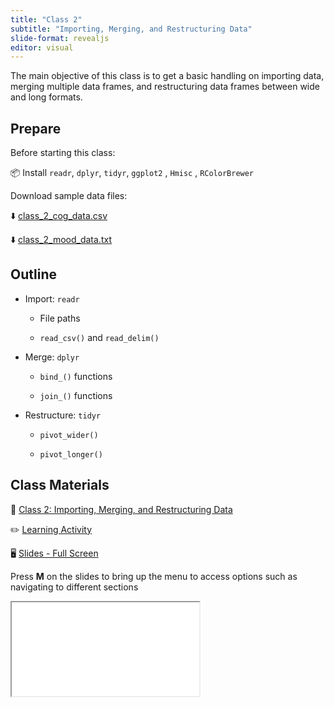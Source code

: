 ```yaml
---
title: "Class 2"
subtitle: "Importing, Merging, and Restructuring Data"
slide-format: revealjs
editor: visual
---
```


The main objective of this class is to get a basic handling on importing data, merging multiple data frames, and restructuring data frames between wide and long formats.

## Prepare

Before starting this class:

📦 Install `readr`, `dplyr`, `tidyr`, `ggplot2` , `Hmisc` , `RColorBrewer`

Download sample data files:

⬇️ <a href="/data/class_2_cog_data.csv" download="class_2_cog_data.csv">class_2_cog_data.csv</a>

⬇️ <a href="/data/class_2_mood_data.txt" download="class_2_mood_data.txt">class_2_mood_data.txt</a>

## Outline

-   Import: `readr`

    -   File paths

    -   `read_csv()` and `read_delim()`

-   Merge: `dplyr`

    -   `bind_()` functions

    -   `join_()` functions

-   Restructure: `tidyr`

    -   `pivot_wider()`

    -   `pivot_longer()`

## Class Materials

📘 [Class 2: Importing, Merging, and Restructuring Data](/lectures/lectures-class-2.html)

✏️ [Learning Activity](/activities/activities-class-2.html)

🖥️ [Slides - Full Screen](/slides/slides-class-2.html){target="_blank"}

Press **M** on the slides to bring up the menu to access options such as navigating to different sections

<div>

```{=html}
<iframe class="slide-deck" src="/slides/slides-class-2.html"></iframe>
```

</div>
